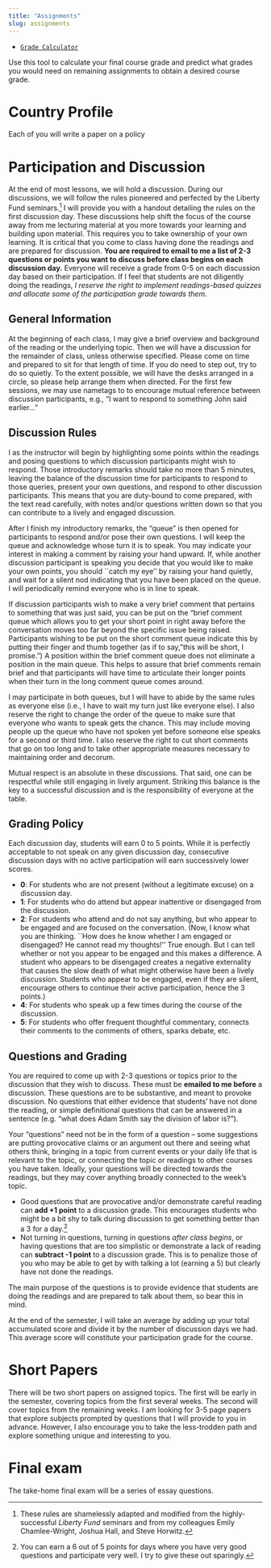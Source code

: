 ```yaml
---
title: "Assignments"
slug: assignments
---
```


- [<i class="fas fa-calculator"></i> `Grade Calculator`](https://ryansafner.shinyapps.io/dev_grade_calculator/)

Use this tool to calculate your final course grade and predict what grades you would need on remaining assignments to obtain a desired course grade.


# Country Profile {-}

Each of you will write a paper on a policy 

# Participation and Discussion {-}

At the end of most lessons, we will hold a discussion. During our discussions, we will follow the rules pioneered and perfected by the Liberty Fund seminars.^[These rules are shamelessly adapted and modified from the highly-successful *Liberty Fund* seminars and from my colleagues Emily Chamlee-Wright, Joshua Hall, and Steve Horwitz.] I will provide you with a handout detailing the rules on the first discussion day. These discussions help shift the focus of the course away from me lecturing material at you more towards your learning and building upon material. This requires you to take ownership of your own learning. It is critical that you come to class having done the readings and are prepared for discussion. **You are required to email to me a list of 2-3 questions or points you want to discuss before class begins on each discussion day.** Everyone will receive a grade from 0-5 on each discussion day based on their participation. If I feel that students are not diligently doing the readings, *I reserve the right to implement readings-based quizzes and allocate some of the participation grade towards them.*

## General Information
 
At the beginning of each class, I may give a brief overview and background of the reading or the underlying topic. Then we will have a discussion for the remainder of class, unless otherwise specified. Please come on time and prepared to sit for that length of time. If you do need to step out, try to do so quietly. To the extent possible, we will have the desks arranged in a circle, so please help arrange them when directed. For the first few sessions, we may use nametags to to encourage mutual reference between discussion participants, e.g., "I want to respond to something John said earlier..."
 
## Discussion Rules
 
I as the instructor will begin by highlighting some points within the readings and posing questions to which discussion participants might wish to respond. Those introductory remarks should take no more than 5 minutes, leaving the balance of the discussion time for participants to respond to those queries, present your own questions, and respond to other discussion participants. This means that you are duty-bound to come prepared, with the text read carefully, with notes and/or questions written down so that you can contribute to a lively and engaged discussion.
 
After I finish my introductory remarks, the "queue" is then opened for participants to respond and/or pose their own questions. I will keep the queue and acknowledge whose turn it is to speak. You may indicate your interest in making a comment by raising your hand upward. If, while another discussion participant is speaking you decide that you would like to make your own points, you should ``catch my eye'' by raising your hand quietly, and wait for a silent nod indicating that you have been placed on the queue. I will periodically remind everyone who is in line to speak.
 
If discussion participants wish to make a very brief comment that pertains to something that was just said, you can be put on the "brief comment queue which allows you to get your short point in right away before the conversation moves too far beyond the specific issue being raised. Participants wishing to be put on the short comment queue indicate this by putting their finger and thumb together (as if to say, "this will be short, I promise.") A position within the brief comment queue does not eliminate a position in the main queue. This helps to assure that brief comments remain brief and that participants will have time to articulate their longer points when their turn in the long comment queue comes around.
 
I may participate in both queues, but I will have to abide by the same rules as everyone else (i.e., I have to wait my turn just like everyone else). I also reserve the right to change the order of the queue to make sure that everyone who wants to speak gets the chance. This may include moving people up the queue who have not spoken yet before someone else speaks for a second or third time. I also reserve the right to cut short comments that go on too long and to take other appropriate measures necessary to maintaining order and decorum.
 
Mutual respect is an absolute in these discussions. That said, one can be respectful while still engaging in lively argument. Striking this balance is the key to a successful discussion and is the responsibility of everyone at the table.
 
## Grading Policy
 
Each discussion day, students will earn 0 to 5 points. While it is perfectly acceptable to not speak on any given discussion day, consecutive discussion days with no active participation will earn successively lower scores.

- **0**: For students who are not present (without a legitimate excuse) on a discussion day.
- **1**: For students who do attend but appear inattentive or disengaged from the discussion.
- **2**: For students who attend and do not say anything, but who appear to be engaged and are focused on the conversation. (Now, I know what you are thinking. ``How does he know whether I am engaged or disengaged? He cannot read my thoughts!'' True enough. But I can tell whether or not you appear to be engaged and this makes a difference. A student who appears to be disengaged creates a negative externality that causes the slow death of what might otherwise have been a lively discussion. Students who appear to be engaged, even if they are silent, encourage others to continue their active participation, hence the 3 points.)
- **4**: For students who speak up a few times during the course of the discussion.
- **5**: For students who offer frequent thoughtful commentary, connects their comments to the comments of others, sparks debate, etc.

## Questions and Grading

You are required to come up with 2-3 questions or topics prior to the discussion that they wish to discuss. These must be **emailed to me before** a discussion. These questions are to be substantive, and meant to provoke discussion. No questions that either evidence that students' have not done the reading, or simple definitional questions that can be answered in a sentence (e.g. "what does Adam Smith say the division of labor is?"). 

Your "questions" need not be in the form of a question -- some suggestions are putting provocative claims or an argument out there and seeing what others think, bringing in a topic from current events or your daily life that is relevant to the topic, or connecting the topic or readings to other courses you have taken. Ideally, your questions will be directed towards the readings, but they may cover anything broadly connected to the week's topic.

- Good questions that are provocative and/or demonstrate careful reading can **add +1 point** to a discussion grade. This encourages students who might be a bit shy to talk during discussion to get something better than a 3 for a day.^[You can earn a 6 out of 5 points for days where you have very good questions and participate very well. I try to give these out sparingly.]
- Not turning in questions, turning in questions *after class begins*, or having questions that are too simplistic or demonstrate a lack of reading can **subtract -1 point** to a discussion grade. This is to penalize those of you who may be able to get by with talking a lot (earning a 5) but clearly have not done the readings.

The main purpose of the questions is to provide evidence that students are doing the readings and are prepared to talk about them, so bear this in mind. 

At the end of the semester, I will take an average by adding up your total accumulated score and divide it by the number of discussion days we had. This average score will constitute your participation grade for the course. 

# Short Papers {-}

There will be two short papers on assigned topics. The first will be early in the semester, covering topics from the first several weeks. The second will cover topics from the remaining weeks. I am looking for 3-5 page papers that explore subjects prompted by questions that I will provide to you in advance. However, I also encourage you to take the less-trodden path and explore something unique and interesting to you.

# Final exam {-}

The take-home final exam will be a series of essay questions.